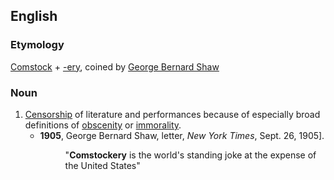 ==English==

===Etymology===
[[Comstock]] + [[-ery]], coined by [[w:George Bernard Shaw|George Bernard Shaw]]
===Noun===
{{en-noun|-}}
#[[Censorship]] of literature and performances because of especially broad definitions of [[obscenity]] or [[immorality]].
#*'''1905''', George Bernard Shaw, letter, ''New York Times'', Sept. 26, 1905].
#*:"'''Comstockery''' is the world's standing joke at the expense of the United States"